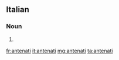 ==Italian==

===Noun===
{{head|it|noun plural form|g=m}}

# {{plural of|antenato|lang=it}}

[[fr:antenati]]
[[it:antenati]]
[[mg:antenati]]
[[ta:antenati]]